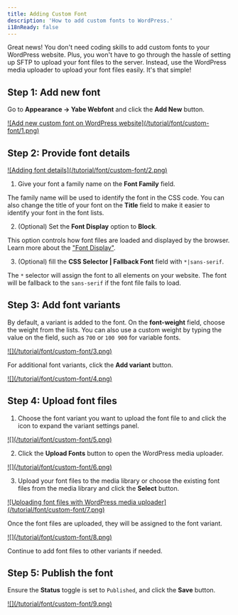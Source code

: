 ```yaml
---
title: Adding Custom Font
description: 'How to add custom fonts to WordPress.'
i18nReady: false
---
```


Great news! You don't need coding skills to add custom fonts to your WordPress website. Plus, you won't have to go through the hassle of setting up SFTP to upload your font files to the server. Instead, use the WordPress media uploader to upload your font files easily. It's that simple!

## Step 1: Add new font

Go to **Appearance → Yabe Webfont** and click the **Add New** button.

<a data-fslightbox href="/tutorial/font/custom-font/1.png">
![Add new custom font on WordPress website](/tutorial/font/custom-font/1.png)
</a>

## Step 2: Provide font details

<a data-fslightbox href="/tutorial/font/custom-font/2.png">
![Adding font details](/tutorial/font/custom-font/2.png)
</a>

1. Give your font a family name on the **Font Family** field.

The family name will be used to identify the font in the CSS code. You can also change the title of your font on the **Title** field to make it easier to identify your font in the font lists.

2. (Optional) Set the **Font Display** option to **Block**.

This option controls how font files are loaded and displayed by the browser. Learn more about the ["Font Display"](https://developer.mozilla.org/en-US/docs/Web/CSS/@font-face/font-display).

3. (Optional) fill the **CSS Selector | Fallback Font** field with `*|sans-serif`. 

The `*` selector will assign the font to all elements on your website.
The font will be fallback to the `sans-serif` if the font file fails to load.


## Step 3: Add font variants

By default, a variant is added to the font.
On the **font-weight** field, choose the weight from the lists. You can also use a custom weight by typing the value on the field, such as `700` or `100 900` for variable fonts.

<a data-fslightbox href="/tutorial/font/custom-font/3.png">
![](/tutorial/font/custom-font/3.png)
</a>

For additional font variants, click the **Add variant** button.

<a data-fslightbox href="/tutorial/font/custom-font/4.png">
![](/tutorial/font/custom-font/4.png)
</a>

## Step 4: Upload font files

1. Choose the font variant you want to upload the font file to and click the <code><i class="fa-solid fa-pen-to-square"></i></code> icon to expand the variant settings panel.

<a data-fslightbox href="/tutorial/font/custom-font/5.png">
![](/tutorial/font/custom-font/5.png)
</a>

2. Click the **Upload Fonts** button to open the WordPress media uploader.

<a data-fslightbox href="/tutorial/font/custom-font/6.png">
![](/tutorial/font/custom-font/6.png)
</a>

3. Upload your font files to the media library or choose the existing font files from the media library and click the **Select** button.

<a data-fslightbox href="/tutorial/font/custom-font/7.png">
![Uploading font files with WordPress media uploader](/tutorial/font/custom-font/7.png)
</a>

Once the font files are uploaded, they will be assigned to the font variant.

<a data-fslightbox href="/tutorial/font/custom-font/8.png">
![](/tutorial/font/custom-font/8.png)
</a>

Continue to add font files to other variants if needed.

## Step 5: Publish the font

Ensure the **Status** toggle is set to `Published`, and click the **Save** button.

<a data-fslightbox href="/tutorial/font/custom-font/9.png">
![](/tutorial/font/custom-font/9.png)
</a>
